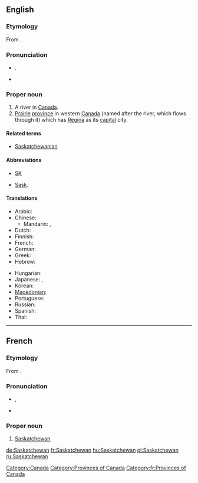 {{wikipedia}}
==English==

===Etymology===
From {{etyl|cr}} {{term||kisiskāciwani-sīpiy|swift-flowing river}}.

===Pronunciation===
* {{a|UK}} {{IPA|/ˈsæsˌkætʃ.ə.wən/}}. {{SAMPA|/"s{s%k{tS.@.w@n/}}
* {{audio|en-ca-Saskatchewan.ogg|Audio (CA)}}

===Proper noun===
{{en-proper-noun}}

# A river in [[Canada]].
# [[prairie|Prairie]] [[province]] in western [[Canada]] (named after the river, which flows through it) which has [[Regina]] as its [[capital]] city.

====Related terms====
* [[Saskatchewanian]]

====Abbreviations====
* [[SK]]
* {{qualifier|archaic}} [[Sask]].

====Translations====
{{trans-top|Province in western Canada}}
* Arabic: {{t|ar|ساسكاتشوان|m|tr=saskatshuwaan|sc=Arab}}
* Chinese:
** Mandarin: {{t-|cmn|薩斯喀徹溫|sc=Hani}}, {{t-|cmn|萨斯喀彻温|tr=Sàsīkèchèwēn|sc=Hani}}
* Dutch: {{t-|nl|Saskatchewan}}
* Finnish: {{t-|fi|Saskatchewan}}
* French: {{t+|fr|Saskatchewan|f}}
* German: {{t+|de|Saskatchewan}}
* Greek: {{t|el|Σασκάτσουαν|n}}
* Hebrew: {{t|he|ססקצ'ואן|sc=Hebr}}
{{trans-mid}}
* Hungarian: {{t+|hu|Saskatchewan}}
* Japanese: {{t|ja|サスカチュワン|tr=Sasukachuwan|sc=Jpan}},  {{t|ja|サスカチュワン州|tr=Sasukachuwan-shū|sc=Jpan}}
* Korean: {{t|ko|서스캐처원|tr=Seoseukaecheowon|sc=Kore}}
* [[Macedonian]]: {{t|mk|Саскачеван|m|tr=Saskáčevan}}
* Portuguese: {{t-|pt|Saskatchewan|m}}
* Russian: {{t|ru|Саскачеван|m|tr=Saskáčevan}}
* Spanish: {{t-|es|Saskatchewan}}
* Thai: {{t|th|รัฐซัสแคตเชวัน|tr=rát sátkaecheerwaan}}
{{trans-bottom}}

[[Category:Canada]]
[[Category:Provinces of Canada]]

----

==French==

===Etymology===
From {{etyl|cr|fr}} {{term||kisiskāciwani-sīpiy|swift-flowing river}}.

===Pronunciation===
* {{IPA|/sas.kat.ʃe.wan/|lang=fr}}, {{X-SAMPA|/sas.kat.Se.wan/}}
* {{rhymes|an|lang=fr}}

===Proper noun===
{{infl|fr|proper noun|g=f}}

# [[#English|Saskatchewan]]

[[Category:fr:Provinces of Canada]]

[[de:Saskatchewan]]
[[fr:Saskatchewan]]
[[hu:Saskatchewan]]
[[pl:Saskatchewan]]
[[ru:Saskatchewan]]